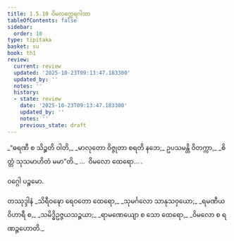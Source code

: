 ```yaml
---
title: 1.5.10 ဝိမလတ္ထေရဂါထာ
tableOfContents: false
sidebar:
  order: 10
type: tipitaka
basket: su
book: th1
review:
  current: review
  updated: '2025-10-23T09:13:47.183300'
  updated_by: ''
  notes: ''
  history:
  - state: review
    date: '2025-10-23T09:13:47.183300'
    updated_by: ''
    notes: ''
    previous_state: draft
---
```



<ReviewStatus review={frontmatter.review} showDetails={true} />

<HypothesisAnnotation frontmatter={frontmatter} />

<DynamicBreadcrumb />

<Division number="50" book="th1" e="ch" v="19" p="231">

<Paragraph number="113" type="verses" book="th1">
_“ဓရဏီ စ သိဉ္စတိ ဝါတိ,_  
_မာလုတော ဝိဇ္ဇုတာ စရတိ နဘေ;_  
ဥပသမန္တိ ဝိတက္ကာ,_  
_စိတ္တံ သုသမာဟိတံ မမာ”တိ._  


</Paragraph>
</Division>

<Paragraph number="114" type="center" book="th1">
…  ဝိမလော ထေရော… .

  
ဝဂ္ဂေါ ပဉ္စမော.



</Paragraph>

<Paragraph number="115" type="center" book="th1">
တဿုဒ္ဒါနံ


</Paragraph>

<Paragraph number="116" type="verses" book="th1">
_သိရီဝဍ္ဎော ရေဝတော ထေရော,_  
_သုမင်္ဂလော သာနုသဝှယော;_  
_ရမဏီယဝိဟာရီ စ,_  
_သမိဒ္ဓိဥဇ္ဇယသဉ္ဇယာ;_  
_ရာမဏေယျော စ သော ထေရော,_  
_ဝိမလော စ ရဏဉ္ဇဟောတိ._
</Paragraph>